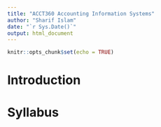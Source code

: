 ```yaml
---
title: "ACCT360 Accounting Information Systems"
author: "Sharif Islam"
date: "`r Sys.Date()`"
output: html_document
---
```


```r
knitr::opts_chunk$set(echo = TRUE)
```

# Introduction

# Syllabus